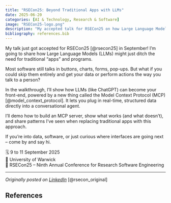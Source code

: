 ```yaml
---
title: "RSECon25: Beyond Traditional Apps with LLMs"
date: 2025-06-20
categories: [AI & Technology, Research & Software]
image: "RSECon25-logo.png"
description: "My accepted talk for RSECon25 on how Large Language Models might replace traditional app interfaces through conversational agents"
bibliography: references.bib
---
```


My talk just got accepted for RSECon25 [@rsecon25] in September! I'm going to share how Large Language Models (LLMs) might just ditch the need for traditional "apps" and programs.

Most software still talks in buttons, charts, forms, pop-ups. But what if you could skip them entirely and get your data or perform actions the way you talk to a person?

In the walkthrough, I'll show how LLMs (like ChatGPT) can become your front-end, powered by a new thing called the Model Context Protocol (MCP) [@model_context_protocol]. It lets you plug in real-time, structured data directly into a conversational agent.

I'll demo how to build an MCP server, show what works (and what doesn't), and share patterns I've seen when replacing traditional apps with this approach.

If you're into data, software, or just curious where interfaces are going next -- come by and say hi.

🗓 9 to 11 September 2025  
📍 University of Warwick  
🎤 RSECon25 -- Ninth Annual Conference for Research Software Engineering

---

*Originally posted on [LinkedIn](https://www.linkedin.com/posts/cdinu_rsecon25-activity-7344341145956626432-ZnDU)* [@rsecon_original]

## References
